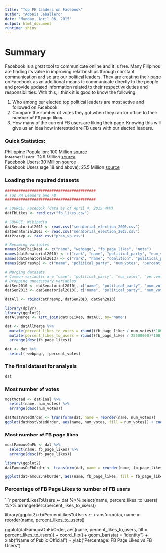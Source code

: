 ```yaml
---
title: "Top PH Leaders on Facebook"
author: "Adonis Caballero"
date: "Monday, April 06, 2015"
output: html_document
runtime: shiny
---
```


# Summary  
Facebook is a great tool to communicate online and it is free. Many Filipinos are finding its value in improving relationships through constant communication and so are our political leaders. They are creating their page on Facebook as an additional means to communicate directly to the people and provide updated information related to their respective duties and responsibilities. With this, I think it is good to know the following: 

1. Who among our elected top political leaders are most active and followed on Facebook.  
2. Compare the number of votes they got when they ran for office to their number of FB page likes.  
3. How many of the current FB users are liking their page. Knowing this will give us an idea how interested are FB users with our elected leaders.  

### Quick Statistics:  
Philippine Population: 100 Million [source](http://www.slideshare.net/carloisles/internet-usage-in-the-philippines-infographics)   
Internet Users: 39.8 Million [source](http://www.slideshare.net/carloisles/internet-usage-in-the-philippines-infographics)   
Facebook Users: 30 Million [source](http://www.slideshare.net/carloisles/internet-usage-in-the-philippines-infographics)   
Facebook Users (age 18 and above): 25.5 Million [source](http://www.gethooked360.com/facebook-reaches-30-million-users-in-the-philippines/)
 

### Loading the required datasets
```r
#########################################
# Top PH Leaders and FB
#########################################

# SOURCE: Facebook (data as of April 4, 2015 4PM)
datFbLikes <- read.csv("fb_likes.csv")

# SOURCE: Wikipedia
datSenatorial2010 <- read.csv("senatorial_election_2010.csv")
datSenatorial2013 <- read.csv("senatorial_election_2013.csv")
datPresVp <- read.csv("pres_vp.csv")

# Renaming variables
names(datFbLikes) <- c("name", "webpage", "fb_page_likes", "note")
names(datSenatorial2010) <- c("rank", "name", "political_party", "num_votes", "percent_votes")
names(datSenatorial2013) <- c("rank", "name", "coalition", "political_party", "num_votes", "percent_votes")
names(datPresVp) <- c("name", "political_party", "num_votes", "percent_votes")

# Merging datasets
# Common variables are "name", "political_party", "num_votes", "percent_votes"
# Dropping unnecessary variables
datSen2010 <- datSenatorial2010[, c("name", "political_party", "num_votes", "percent_votes")]
datSen2013 <- datSenatorial2013[, c("name", "political_party", "num_votes", "percent_votes")]

datAll <- rbind(datPresVp, datSen2010, datSen2013)

library(dplyr)
library(ggplot2)
datAllMerge <- left_join(datFbLikes, datAll, by="name")

dat <- datAllMerge %>%
  mutate(percent_likes_to_votes = round((fb_page_likes / num_votes)*100, digits=2)) %>%
  mutate(percent_likes_to_users = round((fb_page_likes / 25500000)*100, digits=2)) %>%
  arrange(desc(fb_page_likes))

dat <- dat %>%
  select(-webpage, -percent_votes)
```

### The final dataset for analysis
```r
dat
```

### Most number of votes
```r
mostVoted <- datFinal %>%
  select(name, num_votes) %>%
  arrange(desc(num_votes))

datMostVotedOrder <- transform(dat, name = reorder(name, num_votes))
ggplot(datMostVotedOrder, aes(name, num_votes, fill = num_votes)) + coord_flip() + geom_bar(stat = "identity", colour = "white") + xlab("Name of Public Official") + ylab("Number of Votes")
```

### Most number of FB page likes
```r
mostFamousOnFb <- dat %>%
  select(name, fb_page_likes) %>%
  arrange(desc(fb_page_likes))

library(ggplot2)
datFamousOnFbOrder <- transform(dat, name = reorder(name, fb_page_likes))

ggplot(datFamousOnFbOrder, aes(name, fb_page_likes, fill = fb_page_likes)) + coord_flip() + geom_bar(stat = "identity") + xlab("Name of Public Official") + ylab("Number of Facebook Page Likes")
```

### Percentage of FB Page Likes to number of FB users
```r
percentLikesToUsers <- dat %>%
  select(name, percent_likes_to_users) %>%
  arrange(desc(percent_likes_to_users))

library(ggplot2)
datPercentLikesToUsers <- transform(dat, name = reorder(name, percent_likes_to_users))

ggplot(datFamousOnFbOrder, aes(name, percent_likes_to_users, fill = percent_likes_to_users)) + coord_flip() + geom_bar(stat = "identity") + xlab("Name of Public Official") + ylab("Percentage: FB Page Likes vs FB Users")
